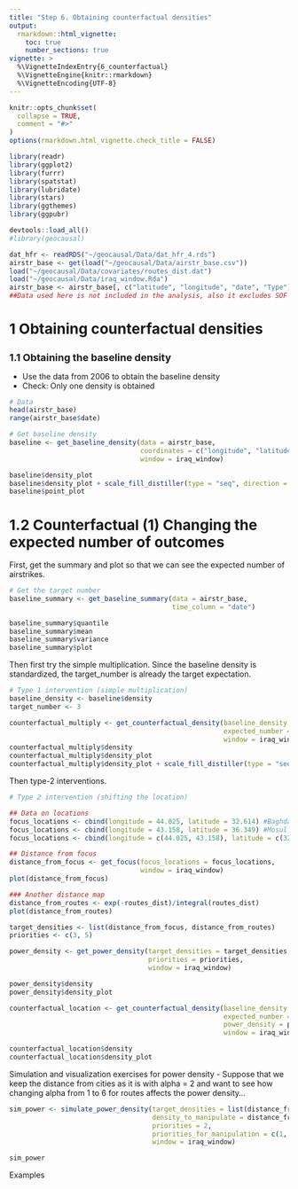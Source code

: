 ```yaml
---
title: "Step 6. Obtaining counterfactual densities"
output: 
  rmarkdown::html_vignette:
    toc: true
    number_sections: true
vignette: >
  %\VignetteIndexEntry{6_counterfactual}
  %\VignetteEngine{knitr::rmarkdown}
  %\VignetteEncoding{UTF-8}
---
```


<style type = "text/css">
h1.title {
  font-size: 30px;
}
h1 { /* Header 1 */
  font-size: 26px;
}
h2 { /* Header 2 */
    font-size: 18px;
}
h3 { /* Header 3 */
  font-size: 16px;
}
div#TOC li {
    list-style:none;
    background-image:none;
    background-repeat:none;
    background-position:0; 
}
</style>

```r
knitr::opts_chunk$set(
  collapse = TRUE,
  comment = "#>"
)
options(rmarkdown.html_vignette.check_title = FALSE)

library(readr)
library(ggplot2)
library(furrr)
library(spatstat)
library(lubridate)
library(stars)
library(ggthemes)
library(ggpubr)
```

```r
devtools::load_all()
#library(geocausal)
```

```r
dat_hfr <- readRDS("~/geocausal/Data/dat_hfr_4.rds")
airstr_base <- get(load("~/geocausal/Data/airstr_base.csv"))
load("~/geocausal/Data/covariates/routes_dist.dat")
load("~/geocausal/Data/iraq_window.Rda")
airstr_base <- airstr_base[, c("latitude", "longitude", "date", "Type")] 
##Data used here is not included in the analysis, also it excludes SOF
```

# 1 Obtaining counterfactual densities

## 1.1 Obtaining the baseline density

- Use the data from 2006 to obtain the baseline density
- Check: Only one density is obtained

```r
# Data
head(airstr_base)
range(airstr_base$date)

# Get baseline density
baseline <- get_baseline_density(data = airstr_base, 
                                 coordinates = c("longitude", "latitude"),
                                 window = iraq_window)

baseline$density_plot
baseline$density_plot + scale_fill_distiller(type = "seq", direction = -1, palette = "Greys")
baseline$point_plot
```
# 1.2 Counterfactual (1) Changing the expected number of outcomes

First, get the summary and plot so that we can see the expected number of airstrikes.

```r
# Get the target number
baseline_summary <- get_baseline_summary(data = airstr_base, 
                                         time_column = "date")

baseline_summary$quantile
baseline_summary$mean
baseline_summary$variance
baseline_summary$plot
```

Then first try the simple multiplication. Since the baseline density is standardized, the target_number is already the target expectation.

```r
# Type 1 intervention (simple multiplication)
baseline_density <- baseline$density
target_number <- 3

counterfactual_multiply <- get_counterfactual_density(baseline_density = baseline_density,
                                                      expected_number = target_number,
                                                      window = iraq_window)
counterfactual_multiply$density
counterfactual_multiply$density_plot
counterfactual_multiply$density_plot + scale_fill_distiller(type = "seq", direction = -1, palette = "Greys")
```

Then type-2 interventions.

```r
# Type 2 intervention (shifting the location)

## Data on locations
focus_locations <- cbind(longitude = 44.025, latitude = 32.614) #Baghdad only
focus_locations <- cbind(longitude = 43.158, latitude = 36.349) #Mosul only
focus_locations <- cbind(longitude = c(44.025, 43.158), latitude = c(32.614, 36.349)) #Baghdad and Mosul

## Distance from focus
distance_from_focus <- get_focus(focus_locations = focus_locations, 
                                 window = iraq_window)
plot(distance_from_focus)

### Another distance map
distance_from_routes <- exp(-routes_dist)/integral(routes_dist)
plot(distance_from_routes)

target_densities <- list(distance_from_focus, distance_from_routes)
priorities <- c(3, 5)

power_density <- get_power_density(target_densities = target_densities, 
                                   priorities = priorities, 
                                   window = iraq_window)

power_density$density
power_density$density_plot

counterfactual_location <- get_counterfactual_density(baseline_density = baseline_density,
                                                      expected_number = target_number,
                                                      power_density = power_density$density,
                                                      window = iraq_window)

counterfactual_location$density
counterfactual_location$density_plot
```

Simulation and visualization exercises for power density
- Suppose that we keep the distance from cities as it is with alpha = 2 and want to see how changing alpha from 1 to 6 for routes affects the power density...

```r
sim_power <- simulate_power_density(target_densities = list(distance_from_focus), #This must be a list element
                                    density_to_manipulate = distance_from_routes,
                                    priorities = 2,
                                    priorities_for_manipulation = c(1, 2, 5, 10, 15, 20),
                                    window = iraq_window)

sim_power
```

Examples
